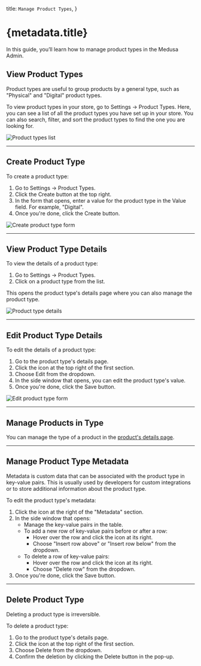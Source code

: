 
  title: `Manage Product Types`,
}

# {metadata.title}

In this guide, you’ll learn how to manage product types in the Medusa Admin.

## View Product Types

Product types are useful to group products by a general type, such as "Physical" and "Digital" product types.

To view product types in your store, go to Settings → Product Types. Here, you can see a list of all the product types you have set up in your store. You can also search, filter, and sort the product types to find the one you are looking for.

![Product types list](https://res.cloudinary.com/dza7lstvk/image/upload/v1739978497/User%20Guide/Screenshot_2025-02-19_at_5.21.04_PM_dcux4c.png)

---

## Create Product Type

To create a product type:

1. Go to Settings → Product Types.
2. Click the Create button at the top right.
3. In the form that opens, enter a value for the product type in the Value field. For example, "Digital".
4. Once you're done, click the Create button.

![Create product type form](https://res.cloudinary.com/dza7lstvk/image/upload/v1739978980/User%20Guide/Screenshot_2025-02-19_at_5.29.25_PM_k96euy.png)

---

## View Product Type Details

To view the details of a product type:

1. Go to Settings → Product Types.
2. Click on a product type from the list.

This opens the product type's details page where you can also manage the product type.

![Product type details](https://res.cloudinary.com/dza7lstvk/image/upload/v1739979095/User%20Guide/Screenshot_2025-02-19_at_5.30.49_PM_wr7mro.png)

---

## Edit Product Type Details

To edit the details of a product type:

1. Go to the product type's details page.
2. Click the <InlineIcon Icon={EllipsisHorizontal} alt="three-dots" /> icon at the top right of the first section.
3. Choose Edit from the dropdown.
4. In the side window that opens, you can edit the product type's value.
5. Once you're done, click the Save button.

![Edit product type form](https://res.cloudinary.com/dza7lstvk/image/upload/v1739979188/User%20Guide/Screenshot_2025-02-19_at_5.32.46_PM_hsdluu.png)

---

## Manage Products in Type

You can manage the type of a product in the [product's details page](../../products/edit/page.mdx#manage-product-organization).

---

## Manage Product Type Metadata

Metadata is custom data that can be associated with the product type in key-value pairs. This is usually used by developers for custom integrations or to store additional information about the product type.

To edit the product type's metadata:

1. Click the <InlineIcon Icon={ArrowUpRightOnBox} alt="arrow" /> icon at the right of the "Metadata" section.
2. In the side window that opens:
    - Manage the key-value pairs in the table.
    - To add a new row of key-value pairs before or after a row:
        - Hover over the row and click the <InlineIcon Icon={EllipsisVertical} alt="three-dots" /> icon at its right.
        - Choose "Insert row above" or "Insert row below" from the dropdown.
    - To delete a row of key-value pairs:
        - Hover over the row and click the <InlineIcon Icon={EllipsisVertical} alt="three-dots" /> icon at its right.
        - Choose "Delete row" from the dropdown.
3. Once you're done, click the Save button.

---

## Delete Product Type

<Note type="warning">

Deleting a product type is irreversible.

</Note>

To delete a product type:

1. Go to the product type's details page.
2. Click the <InlineIcon Icon={EllipsisHorizontal} alt="three-dots" /> icon at the top right of the first section.
3. Choose Delete from the dropdown.
4. Confirm the deletion by clicking the Delete button in the pop-up.
